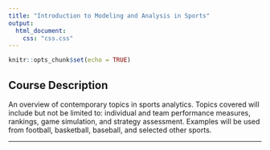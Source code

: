 ```yaml
---
title: "Introduction to Modeling and Analysis in Sports"
output:
  html_document:
    css: "css.css"
---
```


```r
knitr::opts_chunk$set(echo = TRUE)
```

## Course Description

An overview of contemporary topics in sports analytics. Topics covered will include but not be limited to:  individual and team performance measures, rankings, game simulation, and strategy assessment.  Examples will be used from football, basketball, baseball, and selected other sports.

__________